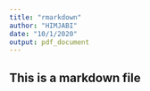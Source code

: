 ---
title: "rmarkdown"
author: "HIMJABI"
date: "10/1/2020"
output: pdf_document
---

## This is a markdown file
